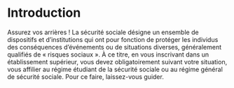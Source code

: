 
# Introduction
 



<CustomImage2 src={img} alt="logement" width={500} height={500} center={true} />


Assurez vos arrières ! La sécurité sociale désigne un ensemble de dispositifs et d’institutions
qui ont pour fonction de protéger les individus des conséquences d’événements ou de
situations diverses, généralement qualifiés de « risques sociaux ». À ce titre, en vous
inscrivant dans un établissement supérieur, vous devez obligatoirement suivant votre
situation, vous affilier au régime étudiant de la sécurité sociale ou au régime général de
sécurité sociale. Pour ce faire, laissez-vous guider.